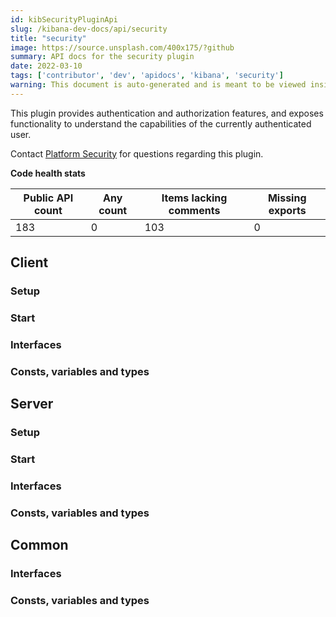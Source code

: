 ```yaml
---
id: kibSecurityPluginApi
slug: /kibana-dev-docs/api/security
title: "security"
image: https://source.unsplash.com/400x175/?github
summary: API docs for the security plugin
date: 2022-03-10
tags: ['contributor', 'dev', 'apidocs', 'kibana', 'security']
warning: This document is auto-generated and is meant to be viewed inside our experimental, new docs system. Reach out in #docs-engineering for more info.
---
```


This plugin provides authentication and authorization features, and exposes functionality to understand the capabilities of the currently authenticated user.

Contact [Platform Security](https://github.com/orgs/elastic/teams/kibana-security) for questions regarding this plugin.

**Code health stats**

| Public API count  | Any count | Items lacking comments | Missing exports |
|-------------------|-----------|------------------------|-----------------|
| 183 | 0 | 103 | 0 |

## Client

### Setup
<DocDefinitionList data={[securityObj.client.setup]}/>

### Start
<DocDefinitionList data={[securityObj.client.start]}/>

### Interfaces
<DocDefinitionList data={securityObj.client.interfaces}/>

### Consts, variables and types
<DocDefinitionList data={securityObj.client.misc}/>

## Server

### Setup
<DocDefinitionList data={[securityObj.server.setup]}/>

### Start
<DocDefinitionList data={[securityObj.server.start]}/>

### Interfaces
<DocDefinitionList data={securityObj.server.interfaces}/>

### Consts, variables and types
<DocDefinitionList data={securityObj.server.misc}/>

## Common

### Interfaces
<DocDefinitionList data={securityObj.common.interfaces}/>

### Consts, variables and types
<DocDefinitionList data={securityObj.common.misc}/>

